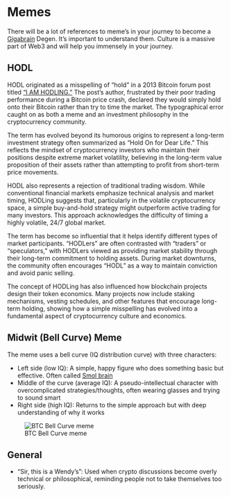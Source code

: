 # Memes
There will be a lot of references to meme's in your journey to become a [Gigabrain](./terms.qmd#gigabrain) Degen. It's important to understand them. Culture is a massive part of Web3 and will help you immensely in your journey. 

## HODL
HODL originated as a misspelling of "hold" in a 2013 Bitcoin forum post titled ["I AM HODLING."](https://bitcointalk.org/index.php?topic=375643.0) The post's author, frustrated by their poor trading performance during a Bitcoin price crash, declared they would simply hold onto their Bitcoin rather than try to time the market. The typographical error caught on as both a meme and an investment philosophy in the cryptocurrency community.

The term has evolved beyond its humorous origins to represent a long-term investment strategy often summarized as "Hold On for Dear Life." This reflects the mindset of cryptocurrency investors who maintain their positions despite extreme market volatility, believing in the long-term value proposition of their assets rather than attempting to profit from short-term price movements.

HODL also represents a rejection of traditional trading wisdom. While conventional financial markets emphasize technical analysis and market timing, HODLing suggests that, particularly in the volatile cryptocurrency space, a simple buy-and-hold strategy might outperform active trading for many investors. This approach acknowledges the difficulty of timing a highly volatile, 24/7 global market.

The term has become so influential that it helps identify different types of market participants. "HODLers" are often contrasted with "traders" or "speculators," with HODLers viewed as providing market stability through their long-term commitment to holding assets. During market downturns, the community often encourages "HODL" as a way to maintain conviction and avoid panic selling.

The concept of HODLing has also influenced how blockchain projects design their token economics. Many projects now include staking mechanisms, vesting schedules, and other features that encourage long-term holding, showing how a simple misspelling has evolved into a fundamental aspect of cryptocurrency culture and economics.

## Midwit (Bell Curve) Meme
The meme uses a bell curve (IQ distribution curve) with three characters:

* Left side (low IQ): A simple, happy figure who does something basic but effective. Often called [Smol brain](./terms.qmd#smol-brain)
* Middle of the curve (average IQ): A pseudo-intellectual character with overcomplicated strategies/thoughts, often wearing glasses and trying to sound smart
* Right side (high IQ): Returns to the simple approach but with deep understanding of why it works

![BTC Bell Curve meme](../../images/memes/bellcurve.jpg)

## General 

* "Sir, this is a Wendy's": Used when crypto discussions become overly technical or philosophical, reminding people not to take themselves too seriously.

::: {.callout-note}
<blockquote class="twitter-tweet">
<a href="https://x.com/Wendys/status/1526211577891921922"></a>
</blockquote>
:::
